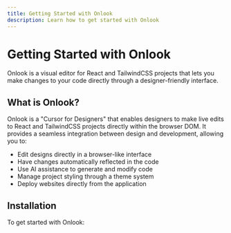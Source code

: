 ```yaml
---
title: Getting Started with Onlook
description: Learn how to get started with Onlook
---
```


# Getting Started with Onlook

Onlook is a visual editor for React and TailwindCSS projects that lets you make changes to your code directly through a designer-friendly interface.

## What is Onlook?

Onlook is a "Cursor for Designers" that enables designers to make live edits to React and TailwindCSS projects directly within the browser DOM. It provides a seamless integration between design and development, allowing you to:

- Edit designs directly in a browser-like interface
- Have changes automatically reflected in the code
- Use AI assistance to generate and modify code
- Manage project styling through a theme system
- Deploy websites directly from the application

## Installation

To get started with Onlook:

<Cards>
  <Card title="Download Onlook" href="/docs/getting-started/installation" />
  <Card title="Run Locally (Contributors)" href="/docs/getting-started/running-locally" />
</Cards>
